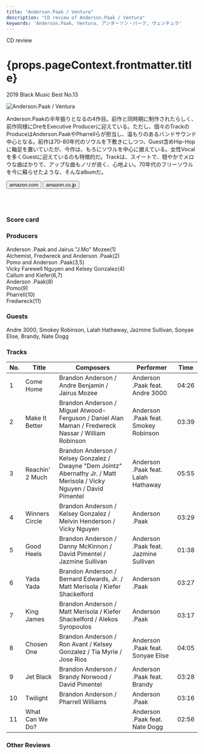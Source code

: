 ```yaml
---
title: "Anderson.Paak / Ventura"
description: "CD review of Anderson.Paak / Ventura"
keywords: 'Anderson.Paak, Ventura, アンダーソン・パーク, ヴェンチュラ'
---
```





<p className="largeP">CD review</p>
<h1 className="h1--no--margin">{props.pageContext.frontmatter.title}</h1>
<p className="largeP"><Link to="/best50/2019/">2019 Black Music Best No.13</Link></p>

<Row  className="image-card-group">
	<Column colMd={"4"} colLg={"4"} noGutterMdLeft="">
       <ImageCard>

![Anderson.Paak / Ventura](../../images/cd/andersonpaak4L.png) 

</ImageCard>
	</Column>
	<Column colMd={"4"} colLg={"8"} noGutterMdLeft="">
	<p>
	Anderson.Paakの半年振りとなるの4作目。前作と同時期に制作されたらしく、前作同様にDreをExecutive Producerに迎えている。ただし、個々のTrackのProduceはAnderson.PaakやPharrellらが担当し、温もりのあるバンドサウンド中心となる。前作は70-80年代のソウルを下敷きにしつつ、Guest含めHip-Hopに軸足を置いていたが、今作は、もろにソウルを中心に据えている。女性Vocalを多くGuestに迎えているのも特徴的だ。Trackは、スイートで、穏やかでメロウな曲ばかりで、アップな曲もノリが良く、心地よい。70年代のフリーソウルを今に蘇らせたような、そんなalbumだ。
	</p>
    <div>
	  <Button href="https://amzn.to/2z2oqoc" kind="primary" size="small" renderIcon={ArrowUpRight24}>
      amazon.com
      </Button>
      <Button href="https://amzn.to/2U6KdSR" kind="secondary" size="small" renderIcon={ArrowUpRight24}>
      amazon.co.jp
      </Button>
	</div>
	<a style="display:inline-block;overflow:hidden;background:url(https://linkmaker.itunes.apple.com/ja-jp/lockup.svg?releaseDate=2019-04-11&kind=album&bubble=apple_music&style=mono-black) no-repeat;width:180px;height:45px;" href="https://geo.music.apple.com/jp/album/ventura/1456218234?mt=1&app=music&ls=1&at=11lcug"></a>
	<a style="display:inline-block;overflow:hidden;background:url(https://linkmaker.itunes.apple.com/ja-jp/badge-lrg.svg?releaseDate=2019-04-11T00:00:00Z&kind=album&bubble=itunes_music) no-repeat;width:140px;height:45px;" href="https://geo.music.apple.com/jp/album/ventura/1456218234?app=itunes&at=11lcug"></a>
	</Column>
</Row>
<Row >
	<Column colMd={"4"} colLg={"4"} noGutterMdLeft="">
<div>
    <h3>Score card</h3>
	<SliderJS1 value="4" />
    <SliderJS2 value="1" />
	<SliderJS3 value="1" />
    <SliderJS4 value="9" />
</div>
</Column>
<Column colMd={"4"} colLg={"8"} noGutterMdLeft="">
<div>
<h3>Producers</h3>
<p>
Anderson .Paak and Jairus "J.Mo" Mozee(1)
<br/>Alchemist, Fredwreck and Anderson .Paak(2)
<br/>Pomo and Anderson .Paak(3,5)
<br/>Vicky Farewell Nguyen and Kelsey Gonzalez(4)
<br/>Callum and Kiefer(6,7)
<br/>Anderson .Paak(8)
<br/>Pomo(9)
<br/>Pharrell(10)
<br/>Fredwreck(11)
</p>
<h3>Guests</h3>
<p>
Andre 3000, Smokey Robinson, Lalah Hathaway, Jazmine Sullivan, Sonyae Elise, Brandy, Nate Dogg
</p>
</div>
</Column>
</Row>

<h3>Tracks</h3>

| No. |	 Title          |	 Composers                                                                                                           |	 Performer                           |	Time |
| --- |	--------------- | ---------------------------------------------------------------------------------------------------------------------- | ------------------------------------- |------ |
| 1	  |	Come Home      	| Brandon Anderson / Andre Benjamin / Jairus Mozee                                                                       | Anderson .Paak feat. Andre 3000       | 04:26 |
| 2	  |	Make It Better 	| Brandon Anderson / Miguel Atwood-Ferguson / Daniel Alan Maman / Fredwreck Nassar / William Robinson                    | Anderson .Paak feat. Smokey Robinson  | 03:39 |
| 3	  |	Reachin' 2 Much	| Brandon Anderson / Kelsey Gonzalez / Dwayne "Dem Jointz" Abernathy Jr. / Matt Merisola / Vicky Nguyen / David Pimentel | Anderson .Paak feat. Lalah Hathaway   | 05:55 |
| 4	  |	Winners Circle 	| Brandon Anderson / Kelsey Gonzalez / Melvin Henderson / Vicky Nguyen                                                   | Anderson .Paak                        | 03:29 |
| 5	  |	Good Heels     	| Brandon Anderson / Danny McKinnon / David Pimentel / Jazmine Sullivan                                                  | Anderson .Paak feat. Jazmine Sullivan | 01:38 |
| 6	  |	Yada Yada      	| Brandon Anderson / Bernard Edwards, Jr. / Matt Merisola / Kiefer Shackelford                                           | Anderson .Paak                        | 03:27 |
| 7	  |	King James     	| Brandon Anderson / Matt Merisola / Kiefer Shackelford / Alekos Syropoulos                                              | Anderson .Paak                        | 03:17 |
| 8	  |	Chosen One     	| Brandon Anderson / Ron Avant / Kelsey Gonzalez / Tia Myrie / Jose Rios                                                 | Anderson .Paak feat. Sonyae Elise     | 04:05 |
| 9	  |	Jet Black      	| Brandon Anderson / Brandy Norwood / David Pimentel                                                                     | Anderson .Paak feat. Brandy           | 03:28 |
| 10  |	Twilight       	| Brandon Anderson / Pharrell Williams                                                                                   | Anderson .Paak                        | 03:16 |
| 11  |	What Can We Do?	|	                                                                                                                     | Anderson .Paak feat. Nate Dogg        | 02:56 |

<h3>Other Reviews</h3>

<Row>
<Column colMd={3} colLg={3} noGutterMdLeft>
<Review1 />
</Column>
</Row>

<Row>
<Column colMd={3} colLg={3} noGutterMdLeft>
<Review2 />
</Column>
</Row>